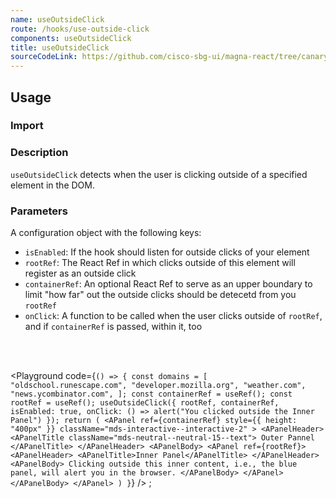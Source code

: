```yaml
---
name: useOutsideClick
route: /hooks/use-outside-click
components: useOutsideClick
title: useOutsideClick
sourceCodeLink: https://github.com/cisco-sbg-ui/magna-react/tree/canary/framework/hooks/useOutsideClick
---
```


## Usage

### Import

<ComponentImport components="useOutsideClick" />

### Description

`useOutsideClick` detects when the user is clicking outside of a specified element in the DOM.

### Parameters

A configuration object with the following keys:

- `isEnabled`: If the hook should listen for outside clicks of your element
- `rootRef`: The React Ref in which clicks outside of this element will register as an outside click
- `containerRef`: An optional React Ref to serve as an upper boundary to limit "how far" out the outside clicks should be detecetd from you `rootRef`
- `onClick`: A function to be called when the user clicks outside of `rootRef`, and if `containerRef` is passed, within it, too

<br />
<br />

<Playground
  code={`() => {
    const domains = [
      "oldschool.runescape.com",
      "developer.mozilla.org",
      "weather.com",
      "news.ycombinator.com",
    ];
    const containerRef = useRef();
    const rootRef = useRef();
    useOutsideClick({
      rootRef,
      containerRef,
      isEnabled: true,
      onClick: () => alert("You clicked outside the Inner Panel")
    });
    return (
      <APanel
        ref={containerRef}
        style={{ height: "400px" }}
        className="mds-interactive--interactive-2"
      >
        <APanelHeader>
          <APanelTitle className="mds-neutral--neutral-15--text">
            Outer Pannel
          </APanelTitle>
        </APanelHeader>
        <APanelBody>
          <APanel ref={rootRef}>
            <APanelHeader>
              <APanelTitle>Inner Panel</APanelTitle>
            </APanelHeader>
            <APanelBody>
              Clicking outside this inner content, i.e., the blue panel, will alert
              you in the browser.
            </APanelBody>
          </APanel>
        </APanelBody>
      </APanel>
    )
}`}
/>
;
